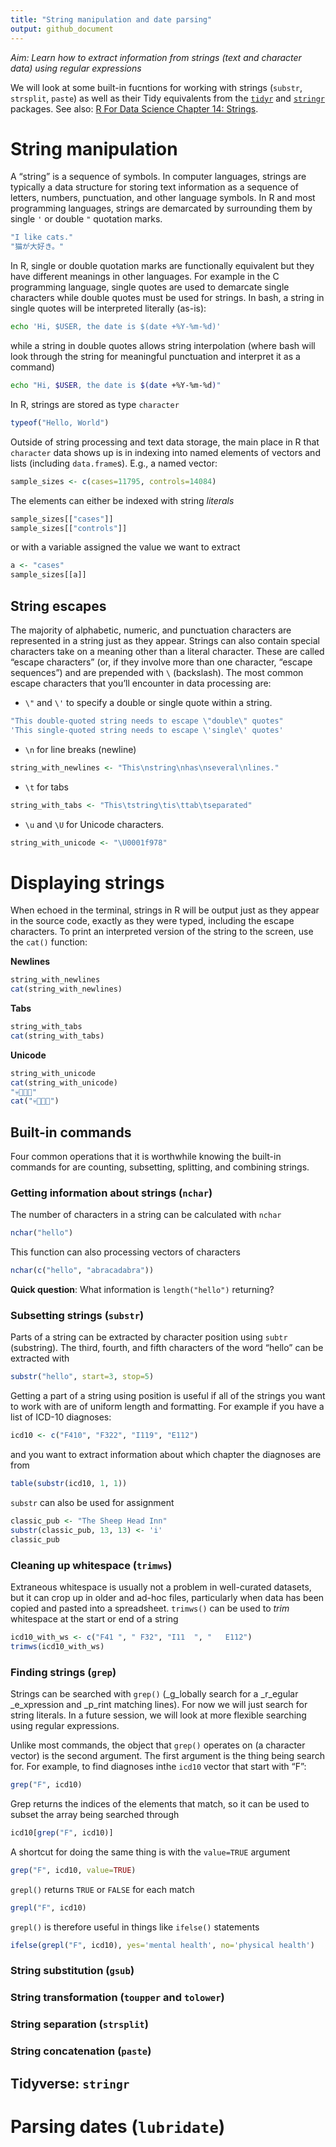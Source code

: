 ```yaml
---
title: "String manipulation and date parsing"
output: github_document
---
```


*Aim: Learn how to extract information from strings (text and character data) using regular expressions*

We will look at some built-in fucntions for working with strings (`substr`, `strsplit`, `paste`) as well as their Tidy equivalents from the [`tidyr`](https://tidyr.tidyverse.org) and [`stringr`](https://stringr.tidyverse.org) packages. See also: [R For Data Science Chapter 14: Strings](https://r4ds.had.co.nz/strings.html).

# String manipulation

A "string" is a sequence of symbols. In computer languages, strings are typically a data structure for storing text information as a sequence of letters, numbers, punctuation, and other language symbols. In R and most programming languages, strings are demarcated by surrounding them by single `'` or double `"` quotation marks.

```r
"I like cats."
"猫が大好き。"
```

In R, single or double quotation marks are functionally equivalent but they have different meanings in other languages. For example in the C programming language, single quotes are used to demarcate single characters while double quotes must be used for strings. In bash, a string in single quotes will be interpreted literally (as-is):

```bash
echo 'Hi, $USER, the date is $(date +%Y-%m-%d)'
```
while a string in double quotes allows string interpolation (where bash will look through the string for meaningful punctuation and interpret it as a command)
```bash
echo "Hi, $USER, the date is $(date +%Y-%m-%d)"
```

In R, strings are stored as type `character`
```r
typeof("Hello, World")
```

Outside of string processing and text data storage, the main place in R that `character` data shows up is in indexing into named elements of vectors and lists (including `data.frame`s). E.g., a named vector:

```r
sample_sizes <- c(cases=11795, controls=14084)
```

The elements can either be indexed with string _literals_
```r
sample_sizes[["cases"]]
sample_sizes[["controls"]]
```

or with a variable assigned the value we want to extract
```r
a <- "cases"
sample_sizes[[a]]
```

## String escapes

The majority of alphabetic, numeric, and punctuation characters are represented in a string just as they appear. Strings can also contain special characters take on a meaning other than a literal character. These are called "escape characters" (or, if they involve more than one character, "escape sequences") and are prepended with `\` (backslash). The most common escape characters that you'll encounter in data processing are:

- `\"` and `\'` to specify a double or single quote within a string.
```r
"This double-quoted string needs to escape \"double\" quotes"
'This single-quoted string needs to escape \'single\' quotes'
```
- `\n` for line breaks (newline)
```r
string_with_newlines <- "This\nstring\nhas\nseveral\nlines."
```
- `\t` for tabs
```r
string_with_tabs <- "This\tstring\tis\ttab\tseparated"
```
- `\u` and `\U` for Unicode characters.
```r
string_with_unicode <- "\U0001f978"
```


# Displaying strings

When echoed in the terminal, strings in R will be output just as they appear in the source code, exactly as they were typed, including the escape characters. To print an interpreted version of the string to the screen, use the `cat()` function:

**Newlines**
```r
string_with_newlines
cat(string_with_newlines)
```

**Tabs**
```r
string_with_tabs
cat(string_with_tabs)
```

**Unicode**
```r
string_with_unicode
cat(string_with_unicode)
"💀👻🐶🐱"
cat("💀👻🐶🐱")
```

## Built-in commands

Four common operations that it is worthwhile knowing the built-in commands for are counting, subsetting, splitting, and combining strings.

### Getting information about strings (`nchar`)

The number of characters in a string can be calculated with `nchar`

```r
nchar("hello")
```
This function can also processing vectors of characters
```r
nchar(c("hello", "abracadabra"))
```

**Quick question**: What information is `length("hello")` returning?

### Subsetting strings (`substr`)

Parts of a string can be extracted by character position using `subtr` (substring). The third, fourth, and fifth characters of the word "hello" can be extracted with
```r
substr("hello", start=3, stop=5)
```
Getting a part of a string using position is useful if all of the strings you want to work with are of uniform length and formatting. For example if you have a list of ICD-10 diagnoses:

```r
icd10 <- c("F410", "F322", "I119", "E112")
```
and you want to extract information about which chapter the diagnoses are from
```r
table(substr(icd10, 1, 1))
```

`substr` can also be used for assignment
```r
classic_pub <- "The Sheep Head Inn"
substr(classic_pub, 13, 13) <- 'i'
classic_pub
```

### Cleaning up whitespace (`trimws`)

Extraneous whitespace is usually not a problem in well-curated datasets, but it can crop up in older and ad-hoc files, particularly when data has been copied and pasted into a spreadsheet. `trimws()` can be used to _trim_ whitespace at the start or end of a string

```r
icd10_with_ws <- c("F41 ", " F32", "I11  ", "   E112")
trimws(icd10_with_ws)
```

### Finding strings (`grep`)

Strings can be searched with `grep()` (_g_lobally search for a _r_egular _e_xpression and _p_rint matching lines). For now we will just search for string literals. In a future session, we will look at more flexible searching using regular expressions. 

Unlike most commands, the object that `grep()` operates on (a character vector) is the second argument. The first argument is the thing being search for. For example, to find diagnoses inthe `icd10` vector that start with "F":
```r
grep("F", icd10)
```
Grep returns the indices of the elements that match, so it can be used to subset the array being searched through
```r
icd10[grep("F", icd10)]
```
A shortcut for doing the same thing is with the `value=TRUE` argument
```r
grep("F", icd10, value=TRUE)
```

`grepl()` returns `TRUE` or `FALSE` for each match

```r
grepl("F", icd10)
```
`grepl()` is therefore useful in things like `ifelse()` statements
```r
ifelse(grepl("F", icd10), yes='mental health', no='physical health')
```

### String substitution (`gsub`)

### String transformation (`toupper` and `tolower`)

### String separation (`strsplit`)

### String concatenation (`paste`)

## Tidyverse: `stringr`

# Parsing dates (`lubridate`)

